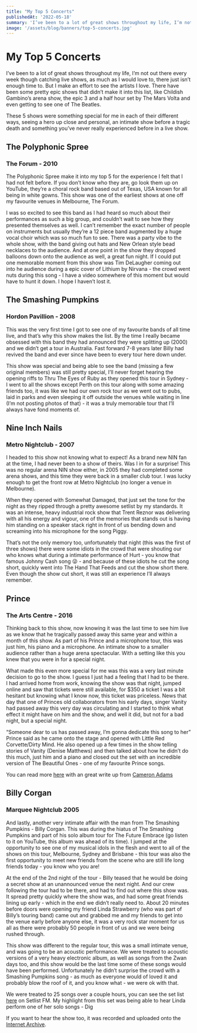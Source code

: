 ```yaml
---
title: "My Top 5 Concerts"
publishedAt: '2022-05-18'
summary: 'I’ve been to a lot of great shows throughout my life, I’m not out there every week though catching live shows, as much as I would love to, there just isn’t enough time to. But I make an effort to see the artists I love. There have been some pretty epic shows that didn’t make it into this list, like Childish Gambino’s arena show, the epic 3 and a half hour set by The Mars Volta and even getting to see one of The Beatles.'
image: '/assets/blog/banners/top-5-concerts.jpg'
---
```


# My Top 5 Concerts
I’ve been to a lot of great shows throughout my life, I’m not out there every week though catching live shows, as much as I would love to, there just isn’t enough time to. But I make an effort to see the artists I love. There have been some pretty epic shows that didn’t make it into this list, like Childish Gambino’s arena show, the epic 3 and a half hour set by The Mars Volta and even getting to see one of The Beatles.

These 5 shows were something special for me in each of their different ways, seeing a hero up close and personal, an intimate show before a tragic death and something you’ve never really experienced before in a live show.

## The Polyphonic Spree
### The Forum - 2010
The Polyphonic Spree make it into my top 5 for the experience I felt that I had not felt before. If you don’t know who they are, go look them up on YouTube, they’re a choral rock band based out of Texas, USA known for all being in white gowns. This show was one of the earliest shows at one off my favourite venues in Melbourne, The Forum.

I was so excited to see this band as I had heard so much about their performances as such a big group, and couldn’t wait to see how they presented themselves as well. I can’t remember the exact number of people on instruments but usually they’re a 12 piece band augmented by a huge vocal choir which was so much fun to see. There was a party vibe to the whole show, with the band giving out hats and New Orlean style bead necklaces to the audience. And at one point in the show they dropped balloons down onto the audience as well, a great fun night. If I could put one memorable moment from this show was Tim DeLaugher coming out into he audience during a epic cover of Lithium by Nirvana - the crowd went nuts during this song - I have a video somewhere of this moment but would have to hunt it down. I hope I haven’t lost it.

## The Smashing Pumpkins
### Hordon Pavillion - 2008
This was the very first time I got to see one of my favourite bands of all time live, and that’s why this show makes the list. By the time I really became obsessed with this band they had announced they were splitting up (2000) and we didn’t get a tour in Australia. Fast forward 7-8 years later Billy had revived the band and ever since have been to every tour here down under.

This show was special and being able to see the band (missing a few original members) was still pretty special, I’ll never forget hearing the opening riffs to Thru The Eyes of Ruby as they opened this tour in Sydney - I went to all the shows except Perth on this tour along with some amazing friends too, it was like we had our own rock tour as we went out to pubs, laid in parks and even sleeping it off outside the venues while waiting in line (I’m not posting photos of that) - it was a truly memorable tour that I’ll always have fond moments of.

## Nine Inch Nails
### Metro Nightclub - 2007
I headed to this show not knowing what to expect! As a brand new NIN fan at the time, I had never been to a show of theirs. Was I in for a surprise! This was no regular arena NIN show either, in 2005 they had completed some arena shows, and this time they were back in a smaller club tour. I was lucky enough to get the front row at Metro Nightclub (no longer a venue in Melbourne). 

When they opened with Somewhat Damaged, that just set the tone for the night as they ripped through a pretty awesome setlist by my standards. It was an intense, heavy industrial rock show that Trent Reznor was delivering with all his energy and vigour, one of the memories that stands out is having him standing on a speaker stack right in front of us bending down and screaming into his microphone for the song Piggy.

That’s not the only memory too, unfortunately that night (this was the first of three shows) there were some idiots in the crowd that were shouting our who knows what during a intimate performance of Hurt - you know that famous Johnny Cash song 😜 - and because of these idiots he cut the song short, quickly went into The Hand That Feeds and cut the show short there. Even though the show cut short, it was still an experience I’ll always remember.

## Prince
### The Arts Centre - 2016
Thinking back to this show, now knowing it was the last time to see him live as we know that he tragically passed away this same year and within a month of this show. As part of his Prince and a microphone tour, this was just him, his piano and a microphone. An intimate show to a smaller audience rather than a huge arena spectacular. With a setting like this you knew that you were in for a special night. 

What made this even more special for me was this was a very last minute decision to go to the show. I guess I just had a feeling that I had to be there. I had arrived home from work, knowing the show was that night, jumped online and saw that tickets were still available, for $350 a ticket I was a bit hesitant but knowing what I know now, this ticket was priceless.
News that day that one of Princes old collaborators from his early days, singer Vanity had passed away this very day was circulating and I started to think what effect it might have on him and the show, and well it did, but not for a bad night, but a special night.

“Someone dear to us has passed away, I’m gonna dedicate this song to her” Prince said as he came onto the stage and opened with Little Red Corvette/Dirty Mind. He also opened up a few times in the show telling stories of Vanity (Denise Matthews) and then talked about how he didn’t do this much, just him and a piano and closed out the set with an incredible version of The Beautiful Ones - one of my favourite Prince songs.

You can read more [here](https://www.heraldsun.com.au/entertainment/prince-pays-tribute-to-late-girlfriend-vanity-in-first-show-on-australian-solo-tour/news-story/d80310448ef160275398c7f36d2f221d) with an great write up from [Cameron Adams](https://twitter.com/cameron_adams)

## Billy Corgan
### Marquee Nightclub 2005
And lastly, another very intimate affair with the man from The Smashing Pumpkins - Billy Corgan. This was during the hiatus of The Smashing Pumpkins and part of his solo album tour for The Future Embrace (go listen to it on YouTube, this album was ahead of its time). I jumped at the opportunity to see one of my musical idols in the flesh and went to all of the shows on this tour, Melbourne, Sydney and Brisbane - this tour was also the first opportunity to meet new friends from the scene who are still life long friends today - you know who you are! 

At the end of the 2nd night of the tour - Billy teased that he would be doing a secret show at an unannounced venue the next night. And our crew following the tour had to be there, and had to find out where this show was. It spread pretty quickly where the show was, and had some great friends lining up early - which in the end we didn’t really need to. About 20 minutes before doors were opening my friend Linda Strawberry (who was part of Billy’s touring band) came out and grabbed me and my friends to get into the venue early before anyone else, it was a very rock star moment for us all as there were probably 50 people in front of us and we were being rushed through.

This show was different to the regular tour, this was a small intimate venue, and was going to be an acoustic performance. We were treated to acoustic versions of a very heavy electronic album, as well as songs from the Zwan days too, and this show would be the last time some of these songs would have been performed. Unfortunately he didn’t surprise the crowd with a Smashing Pumpkins song - as much as everyone would of loved it and probably blow the roof of it, and you know what - we were ok with that.

We were treated to 25 songs over a couple hours, you can see the set list [here](https://www.setlist.fm/setlist/billy-corgan/2005/the-marquee-nightclub-sydney-australia-3bd78494.html) on Setlist FM. My highlight from this set was being able to hear Linda perform one of her solo songs - Dig

If you want to hear the show too, it was recorded and uploaded onto the [Internet Archive](https://archive.org/details/bc2005-07-28).
